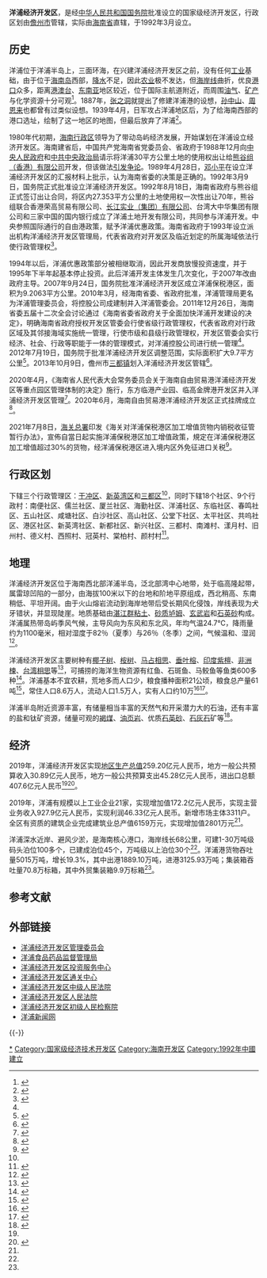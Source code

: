 {{Distinguish|杨浦区}}
{{Pathnav|中华人民共和国|海南省}}
{{中国乡级行政区
|行政区划 = 27
|村委会 = 9
|居委会 = 18
|地理坐标 = {{coord|19|0|43|N|109|00|00|E|region:CN-46|display=inline}}
|46/04/00/499 }}

'''洋浦经济开发区'''，是经[[中华人民共和国国务院|中华人民共和国国务院]]批准设立的国家级经济开发区，行政区划由[[儋州市|儋州市]]管辖，实际由[[海南省|海南省]]直辖，于1992年3月设立。

==历史==
洋浦位于洋浦半岛上，三面环海，在兴建洋浦经济开发区之前，没有任何[[工业|工业]]基础，由于位于[[海南岛|海南岛]]西部，[[降水|降水]]不足，因此[[农业|农业]]极不发达，但[[海岸线|海岸线]]曲折，优良[[港口|港口]]众多，距离[[兩岸三地|港澳台]]、[[东南亚|东南亚]]地区较近，位于国际主航道附近，而周围[[石油|油]][[天然气|气]]、[[矿产|矿产]]与化学资源十分可观<ref>{{Cite web|title=海南建省初期的“洋浦风波”|url=http://www.chinareform.net/2011/0406/25676.html|accessdate=2020-03-04|date=2011-04-06|work=中国改革2011年第4期|publisher=中国改革网|archiveurl=https://web.archive.org/web/20121206055348/http://www.chinareform.net/2011/0406/25676.html|archivedate=2012-12-06|dead-url=yes}}</ref>。1887年，[[张之洞|张之洞]]就提出了修建洋浦港的设想，[[孙中山|孙中山]]、[[周恩来|周恩来]]也都曾有过类似设想。1939年4月，日军攻占洋浦地区后，为了给海南西部的港口选址，绘制了这一地区的地图，但最后放弃了洋浦<ref>{{Cite web|title=从"洋浦风波"到保税港区 洋浦开发承载国人梦想|url=http://news.hainan.net/newshtml08/2009w11r30/583685f0.htm|accessdate=2020-03-04|date=2009-11-30|publisher=海南在线|archiveurl=https://web.archive.org/web/20121206041828/http://news.hainan.net/newshtml08/2009w11r30/583685f0.htm|archivedate=2012-12-06|dead-url=yes}}</ref>。

1980年代初期，[[海南行政区|海南行政区]]领导为了带动岛屿经济发展，开始谋划在洋浦设立经济开发区。海南建省后，中国共产党海南省党委员会、省政府于1988年12月向[[中华人民共和国国务院|中央人民政府]]和[[中国共产党中央政治局|中共中央政治局]]请示将洋浦30平方公里土地的使用权出让给[[熊谷組|熊谷组（香港）有限公司]]开发，但该做法[[洋浦风波|引发争论]]。1989年4月28日，[[邓小平|邓小平]]在设立洋浦经济开发区的汇报材料上批示，认为海南省委的决策是正确的。1992年3月9日，国务院正式批准设立洋浦经济开发区。1992年8月18日，海南省政府与熊谷组正式签订出让合同，将区内27.353平方公里的土地使用权一次性出让70年，熊谷组联合香港荣高贸易有限公司、[[長江企業控股|长江实业（集团）有限公司]]、台湾大中华集团有限公司和三家中国的国内银行成立了洋浦土地开发有限公司，共同参与洋浦开发。中央参照国际通行的自由港政策，赋予洋浦优惠政策。海南省政府于1993年设立派出机构洋浦经济开发区管理局，代表省政府对开发区及临近划定的所属海域依法行使行政管理权<ref name="ypjj">{{cite web|title=洋浦概况|url=http://yangpu.hainan.gov.cn/yangpu/ypjj/list_tt.shtml|accessdate=2021-05-13|publisher=杨浦经济开发区}}</ref>。

1994年以后，洋浦优惠政策部分被相继取消，因此开发商放慢投资速度，并于1995年下半年起基本停止投资。此后洋浦开发主体发生几次变化，于2007年改由政府主导。2007年9月24日，国务院批准洋浦经济开发区成立洋浦保税港区，面积为9.2063平方公里。2010年3月，经海南省委、省政府批准，洋浦管理局更名为洋浦管理委员会，将控股公司成建制并入洋浦管委会。2011年12月26日，海南省委五届十二次全会讨论通过《海南省委省政府关于全面加快洋浦开发建设的决定》，明确海南省政府授权开发区管委会行使省级行政管理权，代表省政府对行政区域及其邻接海域实施统一管理，行使市级和县级行政管理权，开发区管委会实行经济、社会、行政等职能于一体的管理模式，对洋浦控股公司进行统一管理<ref name="ypjj" />。2012年7月19日，国务院于批准洋浦经济开发区调整范围，实际面积扩大9.7平方公里<ref name="qq">{{cite web|title=洋浦开发区“四至范围”调整 扩容9.7平方公里|url=https://news.qq.com/a/20120727/000899.htm|accessdate=2021-05-13|date=2012-07-27|publisher=腾讯|archive-url=https://web.archive.org/web/20210514073923/https://news.qq.com/a/20120727/000899.htm|archive-date=2021-05-14|dead-url=no}}</ref>。2013年10月9日，儋州市[[三都街道|三都镇]]划入洋浦经济开发区管辖<ref name="xzqh">{{cite web|title=行政区划|url=http://yangpu.hainan.gov.cn/yangpu/xzqh/mlist_tt.shtml|accessdate=2021-05-13|publisher=杨浦经济开发区}}</ref>。

2020年4月，《海南省人民代表大会常务委员会关于海南自由贸易港洋浦经济开发区等重点园区管理体制的决定》施行，东方临港产业园、临高金牌港开发区并入洋浦经济开发区管理<ref name="people">{{cite web|title=海南党史百件大事洋浦经济开发区的设立|url=http://hi.people.com.cn/n2/2021/0425/c231190-34694068.html|accessdate=2021-05-13|date=2021-04-25|publisher=人民网|archive-url=https://web.archive.org/web/20210514074247/http://hi.people.com.cn/n2/2021/0425/c231190-34694068.html|archive-date=2021-05-14|dead-url=no}}</ref>。2020年6月，海南自由贸易港洋浦经济开发区正式挂牌成立<ref name="hainan">{{cite web|title=海南自由贸易港洋浦经济开发区正式挂牌成立|url=http://yangpu.hainan.gov.cn/yangpu/ttxw/202006/d983d755bbd74bf0a8e93232d64d7db3.shtml|accessdate=2021-05-13|date=2020-06-03|publisher=洋浦经济开发区}}</ref>。

2021年7月8日，[[中华人民共和国海关总署|海关总署]]印发《海关对洋浦保税港区加工增值货物内销税收征管暂行办法》，宣佈自當日起实施洋浦保税港区加工增值政策，規定在洋浦保税港区加工增值超过30%的货物，经洋浦保税港区进入境内区外免征进口关税<ref>{{cite news|title=重大政策利好！洋浦保税港区加工增值政策实施|url=https://china.huanqiu.com/article/43sqs3R88do|accessdate=2021-07-12|archive-date=2021-07-16|archive-url=https://web.archive.org/web/20210716025841/https://china.huanqiu.com/article/43sqs3R88do|dead-url=no}}</ref>。

==行政区划==
{{PAGENAMEBASE}}下辖三个行政管理区：[[干冲区|干冲区]]、[[新英湾区|新英湾区]]和[[三都街道|三都区]]<ref name="xzqh" />，同时下辖18个社区、9个行政村：南便社区、儒兰社区、厦兰社区、海勤社区、洋浦社区、东临社区、春鸣社区、五山社区、咸塘社区、白沙社区、高山社区、公堂下社区、太平社区、共呜社区、港区社区、新英湾社区、新都社区、新兴社区、三都村、南滩村、漾月村、旧州村、德义村、西照村、冠英村、棠柏村、颜村村<ref>{{cite web|title=2020年统计用区划代码和城乡划分代码：洋浦经济开发区|url=http://www.stats.gov.cn/tjsj/tjbz/tjyqhdmhcxhfdm/2020/46/04/460400499.html|access-date=2021-05-13|archive-url=https://web.archive.org/web/20210513081818/http://www.stats.gov.cn/tjsj/tjbz/tjyqhdmhcxhfdm/2020/46/04/460400499.html|archive-date=2021-05-13|dead-url=no}}</ref>。

==地理==
洋浦经济开发区位于海南西北部洋浦半岛，泛北部湾中心地带，处于临高隆起带，属雷琼凹陷的一部分，由海拔100米以下的台地和阶地平原组成，西北稍高、东南稍低、平坦开阔。由于火山熔岩流动到海岸地带后受长期风化侵蚀，岸线表现为犬牙错状，并显现陡崖。地质基础由[[湛江群粘土|湛江群粘土]]、[[砂质垆姆|砂质垆姆]]、[[玄武岩|玄武岩]]和[[石英|石英砂]]构成。洋浦属热带岛屿季风气候，主导风向为东风和东北风，年均气温24.7℃，降雨量约为1100毫米，相对湿度于82％（夏季）与26％（冬季）之间，气候温和、湿润<ref name="dlwz">{{cite web|title=地理位置|url=http://yangpu.hainan.gov.cn/yangpu/dlwz/mlist_tt.shtml|accessdate=2021-05-13|publisher=杨浦经济开发区}}</ref>。 

洋浦经济开发区主要树种有[[椰|椰子树]]、[[桉树|桉树]]、[[马占相思|马占相思]]、[[垂榕|垂叶榕]]、[[紫檀|印度紫檀]]、[[非洲楝|非洲楝]]、[[相思樹|台湾相思]]等<ref>{{Cite journal|title=洋浦经济开发区城市森林对降温增湿遮荫的作用|author=林木龙, 陈秋波, 邓小果|url=http://www.cnki.com.cn/Article/CJFDTotal-RDNK201004006.htm|journal=热带农业科学|issue=4|year=2010|page=15-19}}</ref>，可捕捞的海洋生物资源有红鱼、石斑鱼、马鲛鱼等鱼类600多种<ref>{{Cite journal|title=海南洋浦围填海造地的海洋生态系统服务功能价值损失评估|author=王衍, 孙士超|url=http://www.cnki.com.cn/Article/CJFDTotal-HKGL201507016.htm|journal=海洋开发与管理|issue=7|year=2015|page=7}}</ref>。洋浦基本不宜农耕，荒地多而人口少，粮食播种面积21公顷，粮食总产量61吨<ref name="hnnj">{{cite web|title=2020海南年鉴|url=http://www.hnszw.org.cn/web/hnnj/list.php?Class=24254&Deep=4|accessdate=2021-05-13|publisher=海南史志网}}</ref>，常住人口8.6万人，流动人口1.5万人，实有人口约10万<ref name="rkmz">{{cite web|title=人口民族|url=http://yangpu.hainan.gov.cn/yangpu/rkmz/mlist_tt.shtml|accessdate=2021-05-13|publisher=洋浦经济开发区}}</ref><ref name="zhsl">{{cite web|title=综合实力|url=http://yangpu.hainan.gov.cn/yangpu/zhsl/mlist_tt.shtml|accessdate=2021-05-13|publisher=洋浦经济开发区}}</ref>。

洋浦半岛附近资源丰富，有储量相当丰富的天然气和开采潜力大的石油，还有丰富的盐和钛矿资源，储量可观的[[褐煤|褐煤]]、[[油页岩|油页岩]]、优质[[石英|石英砂]]、[[石灰岩|石灰石]]矿等<ref>{{cite web|title=海南洋浦开发区规划区范围扩大一倍|url=http://news.sohu.com/20060906/n245195130.shtml|accessdate=2021-05-13|date=2006-09-06|publisher=搜狐|archive-url=https://web.archive.org/web/20210514074425/http://news.sohu.com/20060906/n245195130.shtml|archive-date=2021-05-14|dead-url=no}}</ref>。

==经济==
2019年，洋浦经济开发区实现[[地区生产总值|地区生产总值]]259.20亿元人民币，地方一般公共预算收入30.89亿元人民币，地方一般公共预算支出45.28亿元人民币，进出口总额407.6亿元人民币<ref name="hnnj" /><ref>{{cite web|title=2019年1-12月洋浦开发区主要经济运行指标|url=http://yangpu.hainan.gov.cn/yangpu/tjgb/202002/57b3f3884b0a42d0b77e21be9dfc3189.shtml|accessdate=2021-05-13|date=2020-02-10|publisher=洋浦经济开发区}}</ref>。

2019年，洋浦有规模以上工业企业21家，实现增加值172.2亿元人民币，实现主营业务收入927.9亿元人民币，实现利润46.33亿元人民币。新增市场主体3311户。全区有资质的建筑企业完成建筑业总产值6159万元，实现增加值2801万元<ref name="hnnj" />。

洋浦深水近岸、避风少淤，是海南核心港口，海岸线长68公里，可建1-30万吨级码头泊位100多个，已建成泊位45个，万吨级以上泊位30个<ref name="zhsl" />。洋浦港货物吞吐量5015万吨，增长19.3%，其中出港1889.10万吨，进港3125.93万吨；集装箱吞吐量70.8万标箱，其中外贸集装箱9.9万标箱<ref name="hnnj" />。

==参考文献==
{{Reflist|30em}}

==外部链接==
* [https://web.archive.org/web/20130417115933/http://www.yangpu.gov.cn/yangpu/ 洋浦经济开发区管理委员会]
* [https://web.archive.org/web/20090211083305/http://yp.hifda.gov.cn/index.htm 洋浦食品药品监督管理局]
* [http://sp.yangpu.gov.cn/website/index.jsp 洋浦经济开发区投资服务中心]{{Wayback|url=http://sp.yangpu.gov.cn/website/index.jsp |date=20090317200136 }}
* [http://dtg.yangpu.gov.cn/index.jsp 洋浦经济开发区通关中心]{{Wayback|url=http://dtg.yangpu.gov.cn/index.jsp |date=20090404014328 }}
* [https://web.archive.org/web/20090124103712/http://hicourt.gov.cn/court/courtypzy.asp 洋浦经济开发区中级人民法院]
* [https://web.archive.org/web/20080707033721/http://www.hicourt.gov.cn/fyjs/ypfy.htm 洋浦经济开发区人民法院]
* [https://web.archive.org/web/20090414125849/http://www.yangpu.gov.cn/zf/site.php?GID=14 洋浦经济开发区初级人民检察院]
* [https://web.archive.org/web/20120501185702/http://danzhou365.com/ 洋浦新闻网]

{{-}}
{{洋浦经济开发区行政区划}}
{{儋州市行政区划}}
{{海南行政区划}}
{{Hainan topics}}


[[Category:洋浦经济开发区|*]]
[[Category:国家级经济技术开发区|Category:国家级经济技术开发区]]
[[Category:海南开发区|Category:海南开发区]]
[[Category:1992年中國建立|Category:1992年中國建立]]